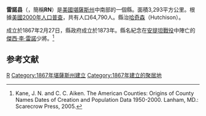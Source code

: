 {{noteTA
|T=zh-hans:里诺县 (堪萨斯州);zh-hk:雷諾縣 (堪薩斯州);zh-tw:雷諾郡 (堪薩斯州);
|1=zh-hans:县;zh-hk:縣;zh-tw:郡;
}}

{{Otheruses|雷諾|subject=美國堪薩斯州的一個縣|other=同名的事物}}
<!--[[File:Map_of_Kansas_highlighting_Reno_County.svg|250px]]-->
{{Infobox U.S. County|
county=里諾縣|
state=堪薩斯州|
en county=Reno County|
en state=Kansas|
map=Map of Kansas highlighting Reno County.svg|
founded=1867年2月26日|
seat=[[Hutchinson,_Kansas|Hutchinson]]|
area km=3,293|area mi=1,271|
area land km=3,249|area land mi=1,254|
area water km=44|area water mi=17|
area percentage=1.32%|
census estimate yr=2005|
pop=63,558|
density km=19.6|density mi=50.7|
time zone=Central|
UTC offset=-6|
DST offset=-5|}}
'''雷諾县'''（{{lang-en|Rush County}}，簡稱'''RN'''）是[[美國|美國]][[堪薩斯州|堪薩斯州]]中南部的一個縣。面積3,293平方公里。根據[[美國2000年人口普查|美國2000年人口普查]]，共有人口64,790人。縣治[[哈奇森_(堪薩斯州)|哈奇森]]（Hutchison）。

成立於1867年2月27日，縣政府成立於1873年。縣名紀念在[[安提坦戰役|安提坦戰役]]中陣亡的[[傑西·李·雷諾|傑西·李·雷諾]]少將。<ref>Kane, J. N. and C. C. Aiken. The American Counties: Origins of County Names Dates of Creation and Population Data 1950-2000. Lanham, MD.: Scarecrow Press, 2005.</ref>

==参考文献==
<div class="references-small">
<references />
</div>

[[Category:堪薩斯州行政區劃|R]]
[[Category:1867年堪薩斯州建立|Category:1867年堪薩斯州建立]]
[[Category:1867年建立的聚居地|Category:1867年建立的聚居地]]